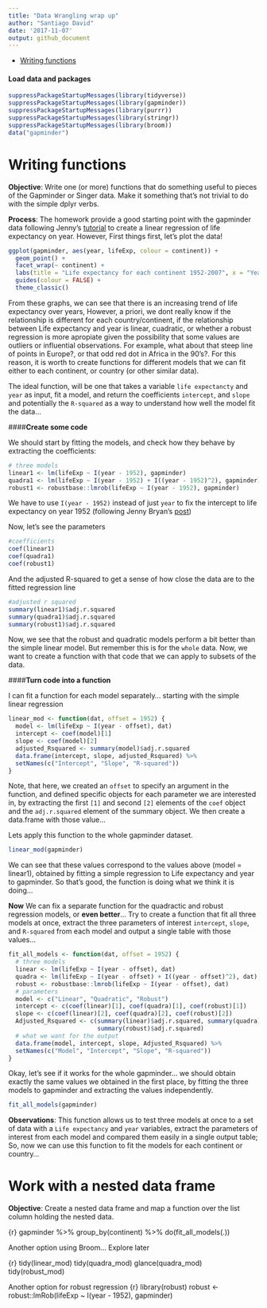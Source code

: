 ```yaml
---
title: "Data Wrangling wrap up"
author: "Santiago David"
date: '2017-11-07'
output: github_document
---
```


- [Writing functions](#Writing-functions)

#### Load data and packages
```r
suppressPackageStartupMessages(library(tidyverse))
suppressPackageStartupMessages(library(gapminder))
suppressPackageStartupMessages(library(purrr))
suppressPackageStartupMessages(library(stringr))
suppressPackageStartupMessages(library(broom))
data("gapminder")
```

# Writing functions

**Objective**: Write one (or more) functions that do something useful to pieces of the Gapminder or Singer data. Make it something that’s not trivial to do with the simple dplyr verbs.

**Process**: The homework provide a good starting point with the gapminder data following Jenny's [tutorial](http://stat545.com/block012_function-regress-lifeexp-on-year.html) to create a linear regression of life expectancy on year. However, 
First things first, let's plot the data!

```r
ggplot(gapminder, aes(year, lifeExp, colour = continent)) +
  geom_point() +
  facet_wrap(~ continent) +
  labs(title = "Life expectancy for each continent 1952-2007", x = "Years", y = "Life Expectancy (years)") +
  guides(colour = FALSE) +
  theme_classic() 
```

From these graphs, we can see that there is an increasing trend of life expectancy over years, However, a priori, we dont really know if the relationship is different for each country/continent, if the relationship between Life expectancy and year is linear, cuadratic, or whether a robust regression is more apropiate given the possibility that some values are outliers or influential observations. For example, what about that steep line of points in Europe?, or that odd red dot in Africa in the 90's?. For this reason, it is worth to create functions for different models that we can fit either to each continent, or country (or other similar data).

The ideal function, will be one that takes a variable `life expectancty` and `year` as input, fit a model, and return the coefficients `intercept`, and `slope` and potentially the `R-squared` as a way to understand how well the model fit the data...

####**Create some code**

We should start by fitting the models, and check how they behave by extracting the coefficients:

```r
# three models
linear1 <- lm(lifeExp ~ I(year - 1952), gapminder)
quadra1 <- lm(lifeExp ~ I(year - 1952) + I((year - 1952)^2), gapminder)
robust1 <- robustbase::lmrob(lifeExp ~ I(year - 1952), gapminder)
```

We have to use `I(year - 1952)` instead of just `year` to fix the intercept to life expectancy on year 1952 (following Jenny Bryan's [post](http://stat545.com/block012_function-regress-lifeexp-on-year.html))

Now, let's see the parameters

```r
#coefficients
coef(linear1)
coef(quadra1)
coef(robust1)
```

And the adjusted R-squared to get a sense of how close the data are to the fitted regression line
```r
#adjusted r squared
summary(linear1)$adj.r.squared
summary(quadra1)$adj.r.squared
summary(robust1)$adj.r.squared
```

Now, we see that the robust and quadratic models perform a bit better than the simple linear model. But remember this is for the `whole` data. Now, we want to create a function with that code that we can apply to subsets of the data.

####**Turn code into a function**

I can fit a function for each model separately... starting with the simple linear regression

```r
linear_mod <- function(dat, offset = 1952) {
  model <- lm(lifeExp ~ I(year - offset), dat)
  intercept <- coef(model)[1]
  slope <- coef(model)[2]
  adjusted_Rsquared <- summary(model)$adj.r.squared
  data.frame(intercept, slope, adjusted_Rsquared) %>% 
  setNames(c("Intercept", "Slope", "R-squared"))
}
```

Note, that here, we created an `offset` to specify an argument in the function, and defined specific objects for each parameter we are interested in, by extracting the first `[1]` and second `[2]` elements of the `coef` object and the `adj.r.squared` element of the summary object. We then create a data.frame with those value... 

Lets apply this function to the whole gapminder dataset.
```r
linear_mod(gapminder)
```

We can see that these values correspond to the values above (model = linear1), obtained by fitting a simple regression to Life expectancy and year to gapminder. So that's good, the function is doing what we think it is doing...

**Now** We can fix a separate function for the quadractic and robust regression models, or **even better**... Try to create a function that fit all three models at once, extract the three parameters of interest `intercept`, `slope`, and `R-squared` from each model and output a single table with those values...

```r
fit_all_models <- function(dat, offset = 1952) {
  # three models
  linear <- lm(lifeExp ~ I(year - offset), dat)
  quadra <- lm(lifeExp ~ I(year - offset) + I((year - offset)^2), dat)
  robust <- robustbase::lmrob(lifeExp ~ I(year - offset), dat)
  # parameters
  model <- c("Linear", "Quadratic", "Robust")
  intercept <- c(coef(linear)[1], coef(quadra)[1], coef(robust)[1])
  slope <- c(coef(linear)[2], coef(quadra)[2], coef(robust)[2])
  Adjusted_Rsquared <- c(summary(linear)$adj.r.squared, summary(quadra)$adj.r.squared, 
                         summary(robust)$adj.r.squared)
  # what we want for the output
  data.frame(model, intercept, slope, Adjusted_Rsquared) %>% 
  setNames(c("Model", "Intercept", "Slope", "R-squared"))
}
```

Okay, let's see if it works for the whole gapminder... we should obtain exactly the same values we obtained in the first place, by fitting the three models to gapminder and extracting the values independently.

```r
fit_all_models(gapminder)
```

**Observations**: This function allows us to test three models at once to a set of data with a `Life expectancy` and `year` variables, extract the parameters of interest from each model and compared them easily in a single output table; So, now we can use this function to fit the models for each continent or country...

# Work with a nested data frame

**Objective**: Create a nested data frame and map a function over the list column holding the nested data.




{r}
gapminder %>% 
  group_by(continent) %>% 
  do(fit_all_models(.))





Another option using Broom... Explore later

{r}
tidy(linear_mod)
tidy(quadra_mod)
glance(quadra_mod)
tidy(robust_mod)


Another option for robust regression
{r}
library(robust)
robust <- robust::lmRob(lifeExp ~ I(year - 1952), gapminder)


